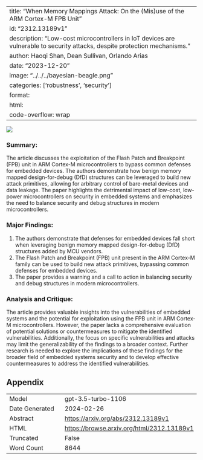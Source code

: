 
---
title: "When Memory Mappings Attack: On the (Mis)use of the ARM Cortex-M FPB Unit"
id: "2312.13189v1"
description: "Low-cost microcontrollers in IoT devices are vulnerable to security attacks, despite protection mechanisms."
author: Haoqi Shan, Dean Sullivan, Orlando Arias
date: "2023-12-20"
image: "../../../bayesian-beagle.png"
categories: ['robustness', 'security']
format:
  html:
    code-overflow: wrap
---

![](../../../bayesian-beagle.png)

### **Summary:**
The article discusses the exploitation of the Flash Patch and Breakpoint (FPB) unit in ARM Cortex-M microcontrollers to bypass common defenses for embedded devices. The authors demonstrate how benign memory mapped design-for-debug (DfD) structures can be leveraged to build new attack primitives, allowing for arbitrary control of bare-metal devices and data leakage. The paper highlights the detrimental impact of low-cost, low-power microcontrollers on security in embedded systems and emphasizes the need to balance security and debug structures in modern microcontrollers.

### Major Findings:
1. The authors demonstrate that defenses for embedded devices fall short when leveraging benign memory mapped design-for-debug (DfD) structures added by MCU vendors.
2. The Flash Patch and Breakpoint (FPB) unit present in the ARM Cortex-M family can be used to build new attack primitives, bypassing common defenses for embedded devices.
3. The paper provides a warning and a call to action in balancing security and debug structures in modern microcontrollers.

### Analysis and Critique:
The article provides valuable insights into the vulnerabilities of embedded systems and the potential for exploitation using the FPB unit in ARM Cortex-M microcontrollers. However, the paper lacks a comprehensive evaluation of potential solutions or countermeasures to mitigate the identified vulnerabilities. Additionally, the focus on specific vulnerabilities and attacks may limit the generalizability of the findings to a broader context. Further research is needed to explore the implications of these findings for the broader field of embedded systems security and to develop effective countermeasures to address the identified vulnerabilities.

## Appendix

|          |          |
|----------|----------|
| Model     | gpt-3.5-turbo-1106       |
| Date Generated     | 2024-02-26       |
| Abstract | [https://arxiv.org/abs/2312.13189v1](https://arxiv.org/abs/2312.13189v1)        |
| HTML     | [https://browse.arxiv.org/html/2312.13189v1](https://browse.arxiv.org/html/2312.13189v1)       |
| Truncated       | False       |
| Word Count       | 8644       |